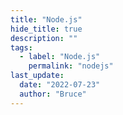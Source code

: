 ```yaml
---
title: "Node.js"
hide_title: true
description: ""
tags:
  - label: "Node.js"
    permalink: "nodejs"
last_update:
  date: "2022-07-23"
  author: "Bruce"
---
```



<FeatureIcon src={nodejs} title="Node.js" />
<LinkList
  data={[
    { title: "搭建环境", link: "/docs/nodejs/environment", src: nodejs },
    {
      title: "环境变量",
      link: "/docs/nodejs/environment-variable",
      src: nodejs,
    },
    { title: "Express", link: "/docs/nodejs/express", src: expressjs },
  ]}
/>
